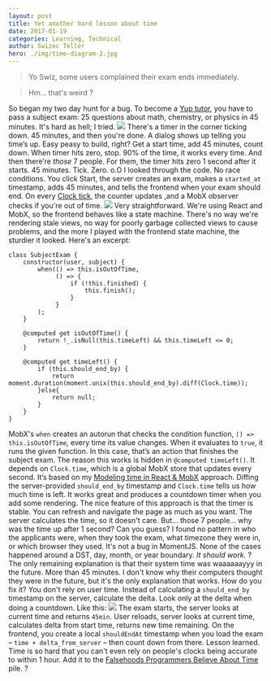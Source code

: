 ```yaml
---
layout: post
title: Yet another hard lesson about time
date: 2017-01-19
categories: Learning, Technical
author: Swizec Teller
hero: ./img/time-diagram-2.jpg
---
```


> Yo Swiz, some users complained their exam ends immediately.

> Hm… that's weird ?

So began my two day hunt for a bug. To become a [Yup tutor](https://www.yup.com/become-tutor), you have to pass a subject exam: 25 questions about math, chemistry, or physics in 45 minutes. It's hard as hell; I tried. ![](./img/exam-timer.gif) There's a timer in the corner ticking down. 45 minutes, and then you're done. A dialog shows up telling you time’s up. Easy peasy to build, right? Get a start time, add 45 minutes, count down. When timer hits zero, stop. 90% of the time, it works every time. And then there’re _those_ 7 people. For them, the timer hits zero 1 second after it starts. 45 minutes. Tick. Zero. o.O I looked through the code. No race conditions. You click Start, the server creates an exam, makes a `started_at` timestamp, adds 45 minutes, and tells the frontend when your exam should end. On every [Clock tick](https://swizec.com/blog/modeling-time-react/swizec/7200), the counter updates ,and a MobX observer checks if you're out of time. ![](./img/time-diagram-1.jpg) Very straightforward. We're using React and MobX, so the frontend behaves like a state machine. There's no way we're rendering stale views, no way for poorly garbage collected views to cause problems, and the more I played with the frontend state machine, the sturdier it looked. Here's an excerpt:

    class SubjectExam {
        constructor(user, subject) {
            when(() => this.isOutOfTime,
                 () => {
                     if (!this.finished) {
                         this.finish();
                     }
                 }
            );
        }
        
        @computed get isOutOfTime() {
            return !_.isNull(this.timeLeft) && this.timeLeft <= 0;
        }
        
        @computed get timeLeft() {
            if (this.should_end_by) {
                return moment.duration(moment.unix(this.should_end_by).diff(Clock.time));
            }else{
                return null;
            }
        }
    }

MobX's `when` creates an autorun that checks the condition function, `() => this.isOutOfTime`, every time its value changes. When it evaluates to `true`, it runs the given function. In this case, that’s an action that finishes the subject exam. The reason this works is hidden in `@computed timeLeft()`. It depends on `Clock.time`, which is a global MobX store that updates every second. It’s based on my [Modeling time in React & MobX](https://swizec.com/blog/modeling-time-react/swizec/7200) approach. Diffing the server-provided `should_end_by` timestamp and `Clock.time` tells us how much time is left. It works great and produces a countdown timer when you add some rendering. The nice feature of this approach is that the timer is stable. You can refresh and navigate the page as much as you want. The server calculates the time, so it doesn't care. But… those 7 people… why was the time up after 1 second? Can you guess? I found no pattern in who the applicants were, when they took the exam, what timezone they were in, or which browser they used. It's not a bug in MomentJS. None of the cases happened around a DST, day, month, or year boundary. _It should work._ ? The only remaining explanation is that their system time was waaaaaayyy in the future. More than 45 minutes. I don't know why their computers thought they were in the future, but it's the only explanation that works. How do you fix it? You don't rely on user time. Instead of calculating a `should_end_by` timestamp on the server, calculate the delta. Look only at the delta when doing a countdown. Like this: ![](./img/time-diagram-2.jpg) The exam starts, the server looks at current time and returns `45min`. User reloads, server looks at current time, calculates delta from start time, returns new time remaining. On the frontend, you create a local `shouldEndAt` timestamp when you load the exam – `time + delta_from_server` – then count down from there. Lesson learned. Time is so hard that you can't even rely on people's clocks being accurate to within 1 hour. Add it to the [Falsehoods Programmers Believe About Time](http://infiniteundo.com/post/25326999628/falsehoods-programmers-believe-about-time) pile. ?
